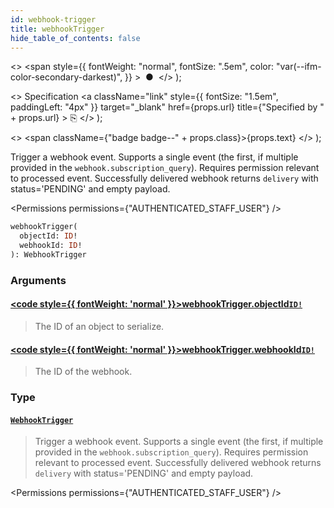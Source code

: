 ```yaml
---
id: webhook-trigger
title: webhookTrigger
hide_table_of_contents: false
---
```


  <>
    <span
      style={{
        fontWeight: "normal",
        fontSize: ".5em",
        color: "var(--ifm-color-secondary-darkest)",
      }}
    >
      &nbsp;●&nbsp;
    </span>
  </>
);

  <>
    Specification
    <a
      className="link"
      style={{ fontSize: "1.5em", paddingLeft: "4px" }}
      target="\_blank"
      href={props.url}
      title={"Specified by " + props.url}
    >
      ⎘
    </a>
  </>
);

  <>
    <span className={"badge badge--" + props.class}>{props.text}</span>
  </>
);

Trigger a webhook event. Supports a single event (the first, if multiple provided in the `webhook.subscription_query`). Requires permission relevant to processed event. Successfully delivered webhook returns `delivery` with status='PENDING' and empty payload.

<Badge text="Added in Saleor 3.11" class="secondary margin-bottom--sm" />

<FeaturePreview />

<Permissions permissions={"AUTHENTICATED_STAFF_USER"} />

```graphql
webhookTrigger(
  objectId: ID!
  webhookId: ID!
): WebhookTrigger
```

### Arguments

#### [<code style={{ fontWeight: 'normal' }}>webhookTrigger.<b>objectId</b></code>](#)<Bullet />[`ID!`](../../../api-reference/miscellaneous/scalars/id) <Badge class="secondary" text="non-null"/> <Badge class="secondary" text="scalar"/> <Badge class="secondary" text="miscellaneous"/>

> The ID of an object to serialize.

#### [<code style={{ fontWeight: 'normal' }}>webhookTrigger.<b>webhookId</b></code>](#)<Bullet />[`ID!`](../../../api-reference/miscellaneous/scalars/id) <Badge class="secondary" text="non-null"/> <Badge class="secondary" text="scalar"/> <Badge class="secondary" text="miscellaneous"/>

> The ID of the webhook.

### Type

#### [`WebhookTrigger`](../../../api-reference/webhooks/objects/webhook-trigger) <Badge class="secondary" text="object"/> <Badge class="secondary" text="webhooks"/>

> Trigger a webhook event. Supports a single event (the first, if multiple provided in the `webhook.subscription_query`). Requires permission relevant to processed event. Successfully delivered webhook returns `delivery` with status='PENDING' and empty payload.

<Badge text="Added in Saleor 3.11" class="secondary margin-bottom--sm" />

<FeaturePreview />

<Permissions permissions={"AUTHENTICATED_STAFF_USER"} />

>


